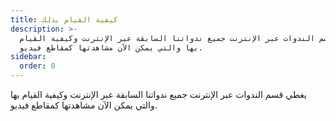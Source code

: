 ```yaml
---
title: كيفية القيام بذلك
description: >-
  يغطي قسم الندوات عبر الإنترنت جميع ندواتنا السابقة عبر الإنترنت وكيفية القيام
  بها والتي يمكن الآن مشاهدتها كمقاطع فيديو.
sidebar:
  order: 0
---
```


يغطي قسم الندوات عبر الإنترنت جميع ندواتنا السابقة عبر الإنترنت وكيفية القيام بها والتي يمكن الآن مشاهدتها كمقاطع فيديو.

<CloudinaryImage width="700" height="525" resize="scale" quality="best" alt="قريباً" src="academy/webinars" errorImage="noimage_opaque_nyrtl0.png" />

